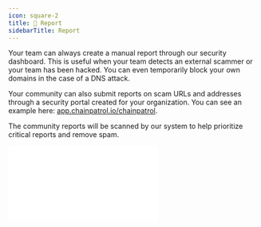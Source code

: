 ```yaml
---
icon: square-2
title: 📄 Report
sidebarTitle: Report
---
```


Your team can always create a manual report through our security dashboard.
This is useful when your team detects an external scammer or your team has been
hacked. You can even temporarily block your own domains in the case of a DNS attack.

Your community can also submit reports on scam URLs and addresses through a
security portal created for your organization. You can see an example
here: [app.chainpatrol.io/chainpatrol](https://app.chainpatrol.io/chainpatrol).

The community reports will be scanned by our system to help prioritize critical
reports and remove spam.


<div
  style={{
    position: "relative",
    paddingBottom: "calc(67.79661016949152% + 40px)",
    height: 0,
  }}
>
  <iframe
    src={`https://demo.arcade.software/${arcadeId}?embed`}
    frameborder="0"
    loading="lazy"
    allowFullScreen
    style={{
      position: "absolute",
      top: 0,
      left: 0,
      width: "100%",
      height: "100%",
    }}
  />
</div>
